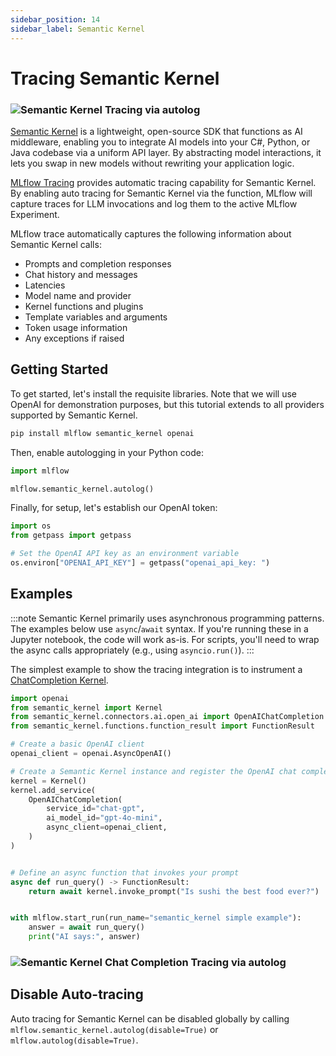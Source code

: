 ```yaml
---
sidebar_position: 14
sidebar_label: Semantic Kernel
---
```



# Tracing Semantic Kernel

### ![Semantic Kernel Tracing via autolog](/images/llms/tracing/semantic_kernel_tracing_inputs_outputs.png)

[Semantic Kernel](https://learn.microsoft.com/en-us/semantic-kernel/overview/) is a lightweight, open-source SDK that functions as AI middleware, enabling you to integrate AI models into your C#, Python, or Java codebase via a uniform API layer. By abstracting model interactions, it lets you swap in new models without rewriting your application logic.

[MLflow Tracing](/genai/tracing) provides automatic tracing capability for Semantic Kernel. By enabling auto tracing for Semantic Kernel via the <APILink fn="mlflow.semantic_kernel.autolog" /> function, MLflow will capture traces for LLM invocations and log them to the active MLflow Experiment.

MLflow trace automatically captures the following information about Semantic Kernel calls:

- Prompts and completion responses
- Chat history and messages
- Latencies
- Model name and provider
- Kernel functions and plugins
- Template variables and arguments
- Token usage information
- Any exceptions if raised

## Getting Started

To get started, let's install the requisite libraries. Note that we will use OpenAI for demonstration purposes, but this tutorial extends to all providers supported by Semantic Kernel.

```bash
pip install mlflow semantic_kernel openai
```

Then, enable autologging in your Python code:

```python
import mlflow

mlflow.semantic_kernel.autolog()
```

Finally, for setup, let's establish our OpenAI token:

```python
import os
from getpass import getpass

# Set the OpenAI API key as an environment variable
os.environ["OPENAI_API_KEY"] = getpass("openai_api_key: ")
```

## Examples

:::note
Semantic Kernel primarily uses asynchronous programming patterns. The examples below use `async`/`await` syntax. If you're running these in a Jupyter notebook, the code will work as-is. For scripts, you'll need to wrap the async calls appropriately (e.g., using `asyncio.run()`).
:::

The simplest example to show the tracing integration is to instrument a [ChatCompletion Kernel](https://learn.microsoft.com/en-us/semantic-kernel/concepts/ai-services/chat-completion/?tabs=csharp-AzureOpenAI%2Cpython-AzureOpenAI%2Cjava-AzureOpenAI&pivots=programming-language-python).

```python
import openai
from semantic_kernel import Kernel
from semantic_kernel.connectors.ai.open_ai import OpenAIChatCompletion
from semantic_kernel.functions.function_result import FunctionResult

# Create a basic OpenAI client
openai_client = openai.AsyncOpenAI()

# Create a Semantic Kernel instance and register the OpenAI chat completion service
kernel = Kernel()
kernel.add_service(
    OpenAIChatCompletion(
        service_id="chat-gpt",
        ai_model_id="gpt-4o-mini",
        async_client=openai_client,
    )
)


# Define an async function that invokes your prompt
async def run_query() -> FunctionResult:
    return await kernel.invoke_prompt("Is sushi the best food ever?")


with mlflow.start_run(run_name="semantic_kernel simple example"):
    answer = await run_query()
    print("AI says:", answer)
```

### ![Semantic Kernel Chat Completion Tracing via autolog](/images/llms/tracing/semantic_kernel_trace_attributes.png)

## Disable Auto-tracing

Auto tracing for Semantic Kernel can be disabled globally by calling `mlflow.semantic_kernel.autolog(disable=True)` or `mlflow.autolog(disable=True)`.
